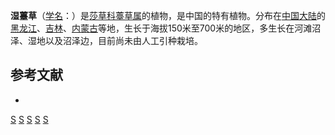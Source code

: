 {{Speciesbox 
| genus = Carex
| species = humida
| authority = Y. L. Chang et [[杨雅玲|Y. L. Yang]]
}}
'''湿薹草'''（[[学名|学名]]：{{lang|la|''Carex humida''}}）是[[莎草科|莎草科]][[薹草属|薹草属]]的植物，是中国的特有植物。分布在[[中国大陆|中国大陆]]的[[黑龙江|黑龙江]]、[[吉林|吉林]]、[[内蒙古|内蒙古]]等地，生长于海拔150米至700米的地区，多生长在河滩沼泽、湿地以及沼泽边，目前尚未由人工引种栽培。

== 参考文献 ==
<div class="references-small">
* {{cite web| url =http://www.bioinfo.cn/db05/KmzwSpecies.php?action=view&id=6699| title =湿薹草| work =《中国高等植物数据库全库》| publisher =中国科学院微生物研究所| author =昆明植物研究所| accessdate =2009-02-24| deadurl =yes| archiveurl =https://web.archive.org/web/20160305042648/http://www.bioinfo.cn/db05/KmzwSpecies.php?action=view&id=6699| archivedate =2016-03-05}}
</div>
{{Taxonbar|from=Q15227148}}

{{DEFAULTSORT:Carex humida}}
[[Category:薹草属|S]]
[[Category:中國特有植物|S]]
[[Category:黑龙江植物|S]]
[[Category:吉林植物|S]]
[[Category:内蒙古植物|S]]
